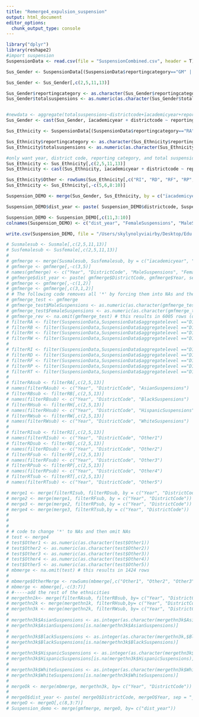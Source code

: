 ```yaml
---
title: "Remerge4_expulsion_suspension"
output: html_document
editor_options: 
  chunk_output_type: console
---
```


```r
library("dplyr")
library(reshape2)
#import suspension 
SuspensionData <- read.csv(file = "SuspensionCombined.csv", header = T)

Sus_Gender <- SuspensionData[(SuspensionData$reportingcategory=="GM" | SuspensionData$reportingcategory=="GF"|SuspensionData$reportingcategory=="TA") & SuspensionData$aggregatelevel =="D1",]

Sus_Gender <- Sus_Gender[,c(2,5,11,13)]

Sus_Gender$reportingcategory <- as.character(Sus_Gender$reportingcategory)
Sus_Gender$totalsuspensions <- as.numeric(as.character(Sus_Gender$totalsuspensions))


#newdata <- aggregate(totalsuspensions~districtcode+ïacademicyear+reportingcategory, data= Sus_Gender, sum)
Sus_Gender <- cast(Sus_Gender, ïacademicyear + districtcode ~ reportingcategory, sum)

```

```r

Sus_Ethnicity <- SuspensionData[(SuspensionData$reportingcategory=="RA" | SuspensionData$reportingcategory=="RB" |SuspensionData$reportingcategory=="RH" | SuspensionData$reportingcategory=="RW" | SuspensionData$reportingcategory=="RI"|SuspensionData$reportingcategory=="RD" | SuspensionData$reportingcategory=="RF" | SuspensionData$reportingcategory=="RP" | SuspensionData$reportingcategory=="RT" ) & SuspensionData$aggregatelevel =="D1",]

Sus_Ethnicity$reportingcategory <- as.character(Sus_Ethnicity$reportingcategory)
Sus_Ethnicity$totalsuspensions <- as.numeric(as.character(Sus_Ethnicity$totalsuspensions))

#only want year, district code, reporting category, and total suspensions
Sus_Ethnicity <- Sus_Ethnicity[,c(2,5,11,13)]
Sus_Ethnicity <- cast(Sus_Ethnicity, ïacademicyear + districtcode ~ reportingcategory, sum)

Sus_Ethnicity$Other <- rowSums(Sus_Ethnicity[,c("RI", "RD", "RF", "RP", "RT")])
Sus_Ethnicity <- Sus_Ethnicity[,-c(5,6,8:10)]

Suspension_DEMO <- merge(Sus_Gender, Sus_Ethnicity, by = c("ïacademicyear", "districtcode"))

Suspension_DEMO$dist_year <- paste( Suspension_DEMO$districtcode, Suspension_DEMO$ïacademicyear, sep = "_")

Suspension_DEMO <- Suspension_DEMO[,c(11,3:10)]
colnames(Suspension_DEMO) <- c("dist_year", "FemaleSuspensions", "MaleSuspensions","TotalSuspensions","AsianSuspensions", "BlackSuspensions", "HispanicSuspensions", "WhiteSuspensions", "OtherSuspensions")

write.csv(Suspension_DEMO, file = "/Users/skylynolyviairby/Desktop/Edu Data Suspension/Suspension_DEMO.csv")

# Susmalesub <- Susmale[,c(2,5,11,13)]
# Susfemalesub <- Susfemale[,c(2,5,11,13)]
# 
# gmfmerge <- merge(Susmalesub, Susfemalesub, by = c("ïacademicyear", "districtcode"))
# gmfmerge <- gmfmerge[,-c(3,5)]
# names(gmfmerge) <- c("Year", "DistrictCode", "MaleSuspensions", "FemaleSuspensions")
# gmfmerge$dist_year <- paste( gmfmerge$DistrictCode, gmfmerge$Year, sep = "_")
# gmfmerge <- gmfmerge[,-c(1,2)]
# gmfmerge <- gmfmerge[,c(3,1,2)]
# # The following code removes all '*' by forcing them into NAs and then the NAs are removed from the dataset.
# gmfmerge_test <- gmfmerge
# gmfmerge_test$MaleSuspensions <- as.numeric(as.character(gmfmerge_test$MaleSuspensions))
# gmfmerge_test$FemaleSuspensions <- as.numeric(as.character(gmfmerge_test$FemaleSuspensions))
# gmfmerge_rev <- na.omit(gmfmerge_test) # this results in 6005 rows (drops only 165 rows from the original merged dataset)
# filterRA <- filter(SuspensionData,SuspensionData$aggregatelevel =="D1"& SuspensionData$reportingcategory=="RA")
# filterRB <- filter(SuspensionData,SuspensionData$aggregatelevel =="D1"& SuspensionData$reportingcategory=="RB")
# filterRH <- filter(SuspensionData,SuspensionData$aggregatelevel =="D1"& SuspensionData$reportingcategory=="RH")
# filterRW <- filter(SuspensionData,SuspensionData$aggregatelevel =="D1"& SuspensionData$reportingcategory=="RW")
# 
# filterRI <- filter(SuspensionData,SuspensionData$aggregatelevel =="D1"& SuspensionData$reportingcategory=="RI")
# filterRD <- filter(SuspensionData,SuspensionData$aggregatelevel =="D1"& SuspensionData$reportingcategory=="RD")
# filterRF <- filter(SuspensionData,SuspensionData$aggregatelevel =="D1"& SuspensionData$reportingcategory=="RF")
# filterRP <- filter(SuspensionData,SuspensionData$aggregatelevel =="D1"& SuspensionData$reportingcategory=="RP")
# filterRT <- filter(SuspensionData,SuspensionData$aggregatelevel =="D1"& SuspensionData$reportingcategory=="RT")
# 
# filterRAsub <- filterRA[,c(2,5,13)]
# names(filterRAsub) <- c("Year", "DistrictCode", "AsianSuspensions") 
# filterRBsub <- filterRB[,c(2,5,13)]
# names(filterRBsub) <- c("Year", "DistrictCode", "BlackSuspensions")
# filterRHsub <- filterRH[,c(2,5,13)]
# names(filterRHsub) <- c("Year", "DistrictCode", "HispanicSuspensions")
# filterRWsub <- filterRW[,c(2,5,13)]
# names(filterRWsub) <- c("Year", "DistrictCode", "WhiteSuspensions")
# 
# filterRIsub <- filterRI[,c(2,5,13)]
# names(filterRIsub) <- c("Year", "DistrictCode", "Other1")
# filterRDsub <- filterRD[,c(2,5,13)]
# names(filterRDsub) <- c("Year", "DistrictCode", "Other2")
# filterRFsub <- filterRF[,c(2,5,13)]
# names(filterRFsub) <- c("Year", "DistrictCode", "Other3")
# filterRPsub <- filterRP[,c(2,5,13)]
# names(filterRPsub) <- c("Year", "DistrictCode", "Other4")
# filterRTsub <- filterRT[,c(2,5,13)]
# names(filterRTsub) <- c("Year", "DistrictCode", "Other5")

# merge1 <- merge(filterRIsub, filterRDsub, by = c("Year", "DistrictCode"))
# merge2 <- merge(merge1, filterRFsub, by = c("Year", "DistrictCode"))
# merge3 <- merge(merge2, filterRPsub, by = c("Year", "DistrictCode"))
# merge4 <- merge(merge3, filterRTsub,by = c("Year", "DistrictCode"))
# 
# 
# 
# # code to change '*' to NAs and then omit NAs
# test <- merge4
# test$Other1 <- as.numeric(as.character(test$Other1))
# test$Other2 <- as.numeric(as.character(test$Other2))
# test$Other3 <- as.numeric(as.character(test$Other3))
# test$Other4 <- as.numeric(as.character(test$Other4))
# test$Other5 <- as.numeric(as.character(test$Other5))
# mbmerge <- na.omit(test) # this results in 1424 rows 
# 
# mbmerge$OtherMerge <- rowSums(mbmerge[,c("Other1", "Other2", "Other3", "Other4", "Other5")])
# mbmerge <- mbmerge[,-c(3:7)]
# #-----add the rest of the ethnicities
# mergethn1k<- merge(filterRAsub, filterRBsub, by= c("Year", "DistrictCode"))
# mergethn2k <- merge(mergethn1k, filterRHsub,by= c("Year", "DistrictCode"))
# mergethn3k <- merge(mergethn2k, filterRWsub, by= c("Year", "DistrictCode"))
# 
# mergethn3k$AsianSuspensions <- as.integer(as.character(mergethn3k$AsianSuspensions))
# mergethn3k$AsianSuspensions[is.na(mergethn3k$AsianSuspensions)] 
# 
# mergethn3k$BlackSuspensions <- as.integer(as.character(mergethn3k,$BlackSuspensions))
# mergethn3k$BlackSuspensions[is.na(mergethn3k$BlackSuspensions)] 
# 
# mergethn3k$HispanicSuspensions <- as.integer(as.character(mergethn3k$HispancisSuspensions))
# mergethn3k$HispanicSuspensions[is.na(mergethn3k$HispanicSuspensions)] 
# 
# mergethn3k$WhiteSuspensions <- as.integer(as.character(mergethn3k$WhiteSuspensions))
# mergethn3k$WhiteSuspensions[is.na(mergethn3k$WhiteSuspensions)] 
# 
# mergeOk <- merge(mbmerge, mergethn3k, by= c("Year", "DistrictCode"))
# 
# mergeO$dist_year <- paste( mergeO$DistrictCode, mergeO$Year, sep = "_")
# mergeO <- mergeO[,c(8,3:7)]
# Suspension_demo <- merge(gmfmerge, mergeO, by= c("dist_year"))

```

